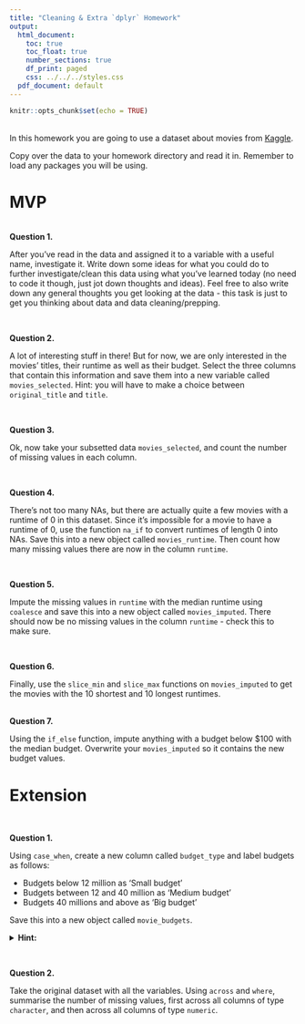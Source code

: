 ```yaml
---
title: "Cleaning & Extra `dplyr` Homework"
output:
  html_document:
    toc: true
    toc_float: true
    number_sections: true
    df_print: paged
    css: ../../../styles.css
  pdf_document: default
---
```


```r
knitr::opts_chunk$set(echo = TRUE)
```

<br>
In this homework you are going to use a dataset about movies from [Kaggle](https://www.kaggle.com/tmdb/tmdb-movie-metadata).

Copy over the data to your homework directory and read it in. Remember to load any packages you will be using.

# MVP
<br>
**Question 1.** 

After you've read in the data and assigned it to a variable with a useful name, investigate it. Write down some ideas for what you could do to further investigate/clean this data using what you've learned today (no need to code it though, just jot down thoughts and ideas). Feel free to also write down any general thoughts you get looking at the data - this task is just to get you thinking about data and data cleaning/prepping.


<br> 

**Question 2.**

A lot of interesting stuff in there! But for now, we are only interested in the movies' titles, their runtime as well as their budget. Select the three columns that contain this information and save them into a new variable called `movies_selected`. Hint: you will have to make a choice between `original_title` and `title`.

<br>


**Question 3.**  

Ok, now take your subsetted data `movies_selected`, and count the number of missing values in each column.

<br>

**Question 4.**  

There's not too many NAs, but there are actually quite a few movies with a runtime of 0 in this dataset. Since it's impossible for a movie to have a runtime of 0, use the function `na_if` to convert runtimes of length 0 into NAs. Save this into a new object called `movies_runtime`. Then count how many missing values there are now in the column `runtime`.

<br>

**Question 5.**  

Impute the missing values in `runtime` with the median runtime using `coalesce` and save this into a new object called `movies_imputed`. There should now be no missing values in the column `runtime` - check this to make sure.

<br>

**Question 6.**  

Finally, use the `slice_min` and `slice_max` functions on `movies_imputed` to get the movies with the 10 shortest and 10 longest runtimes.

<br>
**Question 7.**  

Using the `if_else` function, impute anything with a budget below $100 with the median budget. Overwrite your `movies_imputed` so it contains the new budget values.


# Extension


<br> 

**Question 1.**  

Using `case_when`, create a new column called `budget_type` and label budgets as follows:

* Budgets below 12 million as 'Small budget'
* Budgets between 12 and 40 million as 'Medium budget'
* Budgets 40 millions and above as 'Big budget'

Save this into a new object called `movie_budgets`.

<details>
<summary>**Hint:**</summary> 1e6 is a shorthand way of writing 1 million ($1 \times 10^6$)
</details>

<br> 

**Question 2.**  

Take the original dataset with all the variables. Using `across` and `where`, summarise the number of missing values, first across all columns of type `character`, and then across all columns of type `numeric`.

<br> 

